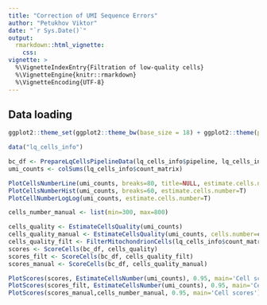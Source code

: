 ```yaml
---
title: "Correction of UMI Sequence Errors"
author: "Petukhov Viktor"
date: "`r Sys.Date()`"
output: 
  rmarkdown::html_vignette:
    css:
vignette: >
  %\VignetteIndexEntry{Filtration of low-quality cells}
  %\VignetteEngine{knitr::rmarkdown}
  %\VignetteEncoding{UTF-8}
---
```


## Data loading
```r
ggplot2::theme_set(ggplot2::theme_bw(base_size = 18) + ggplot2::theme(plot.title = ggplot2::element_text(hjust = 0.5)))
```

```r
data("lq_cells_info")

bc_df <- PrepareLqCellsPipelineData(lq_cells_info$pipeline, lq_cells_info$count_matrix, lq_cells_info$total_reads, lq_cells_info$mit_genes)
umi_counts <- colSums(lq_cells_info$count_matrix)
```

```r
PlotCellsNumberLine(umi_counts, breaks=80, title=NULL, estimate.cells.number=T)
PlotCellsNumberHist(umi_counts, breaks=60, estimate.cells.number=T)
PlotCellNumberLogLog(umi_counts, estimate.cells.number=T)
```

```r
cells_number_manual <- list(min=300, max=800)

cells_quality <- EstimateCellsQuality(umi_counts)
cells_quality_manual <- EstimateCellsQuality(umi_counts, cells.number=cells_number_manual)
cells_quality_filt <- FilterMitochondrionCells(lq_cells_info$count_matrix, lq_cells_info$mit_genes, cells_quality, plot=T)
scores <- ScoreCells(bc_df, cells_quality)
scores_filt <- ScoreCells(bc_df, cells_quality_filt)
scores_manual <- ScoreCells(bc_df, cells_quality_manual)
```

```r
PlotScores(scores, EstimateCellsNumber(umi_counts), 0.95, main='Cell scores')
PlotScores(scores_filt, EstimateCellsNumber(umi_counts), 0.95, main='Cell scores')
PlotScores(scores_manual,cells_number_manual, 0.95, main='Cell scores')
```


